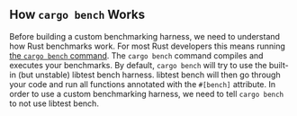 ## How `cargo bench` Works

Before building a custom benchmarking harness,
we need to understand how Rust benchmarks work.
For most Rust developers this means running [the `cargo bench` command][cargo bench].
The `cargo bench` command compiles and executes your benchmarks.
By default, `cargo bench` will try to use the built-in (but unstable) libtest bench harness.
libtest bench will then go through your code and run all functions annotated with the `#[bench]` attribute.
In order to use a custom benchmarking harness, we need to tell `cargo bench` to not use libtest bench.

[cargo bench]: https://doc.rust-lang.org/cargo/commands/cargo-bench.html
